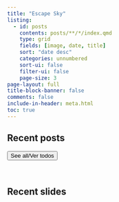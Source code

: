 ```yaml
---
title: "Escape Sky"
listing:
  - id: posts
    contents: posts/**/*/index.qmd
    type: grid
    fields: [image, date, title]
    sort: "date desc"
    categories: unnumbered
    sort-ui: false
    filter-ui: false
    page-size: 3          
page-layout: full
title-block-banner: false
comments: false
include-in-header: meta.html  
toc: true
---
```

## Recent posts

::: {#posts}
:::

 <a href="../posts/index.html"> <button type="button" class="btn btn-primary float-end btn-sm">See all/Ver todos</button></a>

<br>

## Recent slides
